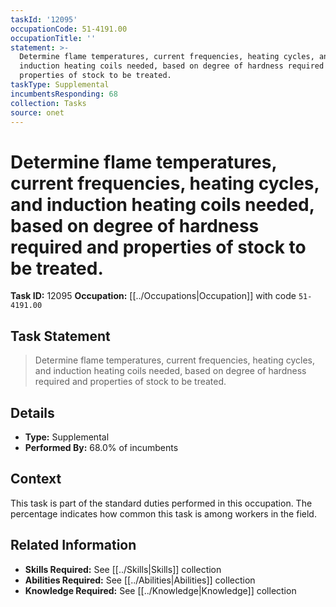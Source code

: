 ```yaml
---
taskId: '12095'
occupationCode: 51-4191.00
occupationTitle: ''
statement: >-
  Determine flame temperatures, current frequencies, heating cycles, and
  induction heating coils needed, based on degree of hardness required and
  properties of stock to be treated.
taskType: Supplemental
incumbentsResponding: 68
collection: Tasks
source: onet
---
```

# Determine flame temperatures, current frequencies, heating cycles, and induction heating coils needed, based on degree of hardness required and properties of stock to be treated.

**Task ID:** 12095
**Occupation:** [[../Occupations|Occupation]] with code `51-4191.00`

## Task Statement

> Determine flame temperatures, current frequencies, heating cycles, and induction heating coils needed, based on degree of hardness required and properties of stock to be treated.

## Details

- **Type:** Supplemental
- **Performed By:** 68.0% of incumbents

## Context

This task is part of the standard duties performed in this occupation. The percentage indicates how common this task is among workers in the field.

## Related Information

- **Skills Required:** See [[../Skills|Skills]] collection
- **Abilities Required:** See [[../Abilities|Abilities]] collection
- **Knowledge Required:** See [[../Knowledge|Knowledge]] collection

